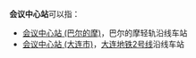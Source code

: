 {{not|会展中心站}}
'''会议中心站'''可以指：
* [[会议中心站_(巴尔的摩)|会议中心站 (巴尔的摩)]]，巴尔的摩轻轨沿线车站
* [[会议中心站_(大连市)|会议中心站 (大连市)]]，[[大连地铁2号线|大连地铁2号线]]沿线车站
{{disambiguation|cat=五字车站名消歧义}}